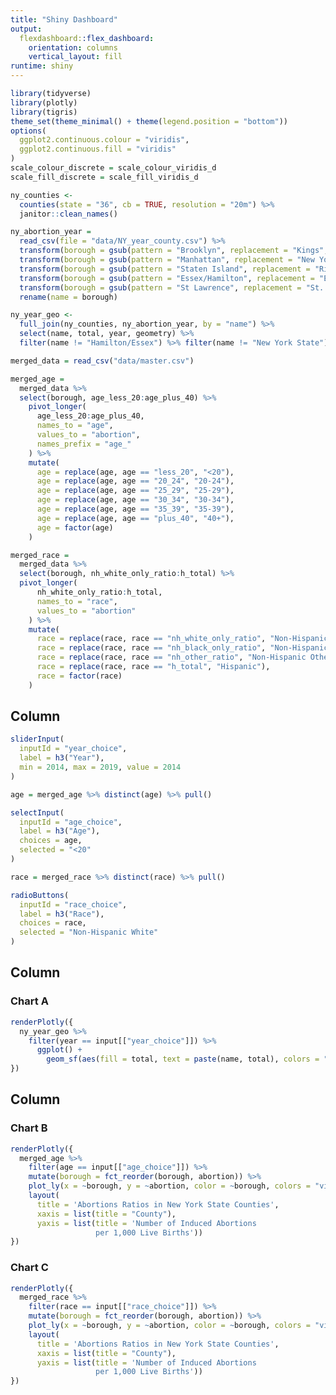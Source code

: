 ```yaml
---
title: "Shiny Dashboard"
output: 
  flexdashboard::flex_dashboard:
    orientation: columns
    vertical_layout: fill
runtime: shiny
---
```


```r
library(tidyverse)
library(plotly)
library(tigris)
theme_set(theme_minimal() + theme(legend.position = "bottom"))
options(
  ggplot2.continuous.colour = "viridis",
  ggplot2.continuous.fill = "viridis"
)
scale_colour_discrete = scale_colour_viridis_d
scale_fill_discrete = scale_fill_viridis_d
```


```r
ny_counties <-
  counties(state = "36", cb = TRUE, resolution = "20m") %>% 
  janitor::clean_names()

ny_abortion_year = 
  read_csv(file = "data/NY_year_county.csv") %>%
  transform(borough = gsub(pattern = "Brooklyn", replacement = "Kings", borough)) %>%
  transform(borough = gsub(pattern = "Manhattan", replacement = "New York", borough)) %>%
  transform(borough = gsub(pattern = "Staten Island", replacement = "Richmond", borough)) %>%
  transform(borough = gsub(pattern = "Essex/Hamilton", replacement = "Essex", borough)) %>%
  transform(borough = gsub(pattern = "St Lawrence", replacement = "St. Lawrence", borough)) %>% 
  rename(name = borough) 

ny_year_geo <- 
  full_join(ny_counties, ny_abortion_year, by = "name") %>%
  select(name, total, year, geometry) %>% 
  filter(name != "Hamilton/Essex") %>% filter(name != "New York State") %>% filter(name != "New York City")
```


```r
merged_data = read_csv("data/master.csv")

merged_age = 
  merged_data %>% 
  select(borough, age_less_20:age_plus_40) %>% 
    pivot_longer(
      age_less_20:age_plus_40,
      names_to = "age", 
      values_to = "abortion",
      names_prefix = "age_"
    ) %>% 
    mutate(
      age = replace(age, age == "less_20", "<20"),
      age = replace(age, age == "20_24", "20-24"),
      age = replace(age, age == "25_29", "25-29"),
      age = replace(age, age == "30_34", "30-34"),
      age = replace(age, age == "35_39", "35-39"),
      age = replace(age, age == "plus_40", "40+"),
      age = factor(age)
    )
```


```r
merged_race = 
  merged_data %>% 
  select(borough, nh_white_only_ratio:h_total) %>% 
  pivot_longer(
      nh_white_only_ratio:h_total,
      names_to = "race", 
      values_to = "abortion"
    ) %>% 
    mutate(
      race = replace(race, race == "nh_white_only_ratio", "Non-Hispanic White"),
      race = replace(race, race == "nh_black_only_ratio", "Non-Hispanic Black"),
      race = replace(race, race == "nh_other_ratio", "Non-Hispanic Other"),
      race = replace(race, race == "h_total", "Hispanic"),
      race = factor(race)
    )
```


Column {.sidebar}
-----------------------------------------------------------------------

```r
sliderInput(
  inputId = "year_choice",
  label = h3("Year"),
  min = 2014, max = 2019, value = 2014
)

age = merged_age %>% distinct(age) %>% pull()

selectInput(
  inputId = "age_choice",
  label = h3("Age"),
  choices = age,
  selected = "<20"
)

race = merged_race %>% distinct(race) %>% pull()

radioButtons(
  inputId = "race_choice",
  label = h3("Race"),
  choices = race,
  selected = "Non-Hispanic White"
)
```

Column {data-width=650}
-----------------------------------------------------------------------

### Chart A


```r
renderPlotly({
  ny_year_geo %>% 
    filter(year == input[["year_choice"]]) %>% 
      ggplot() +
        geom_sf(aes(fill = total, text = paste(name, total), colors = "viridis"))            
})
```


Column {data-width=350}
-----------------------------------------------------------------------

### Chart B

```r
renderPlotly({
  merged_age %>% 
    filter(age == input[["age_choice"]]) %>% 
    mutate(borough = fct_reorder(borough, abortion)) %>% 
    plot_ly(x = ~borough, y = ~abortion, color = ~borough, colors = "viridis", type = "bar") %>% 
    layout(
      title = 'Abortions Ratios in New York State Counties', 
      xaxis = list(title = "County"),
      yaxis = list(title = 'Number of Induced Abortions 
                   per 1,000 Live Births'))
}) 
```

### Chart C

```r
renderPlotly({
  merged_race %>% 
    filter(race == input[["race_choice"]]) %>% 
    mutate(borough = fct_reorder(borough, abortion)) %>% 
    plot_ly(x = ~borough, y = ~abortion, color = ~borough, colors = "viridis", type = "bar") %>% 
    layout(
      title = 'Abortions Ratios in New York State Counties', 
      xaxis = list(title = "County"),
      yaxis = list(title = 'Number of Induced Abortions 
                   per 1,000 Live Births'))
}) 
```

